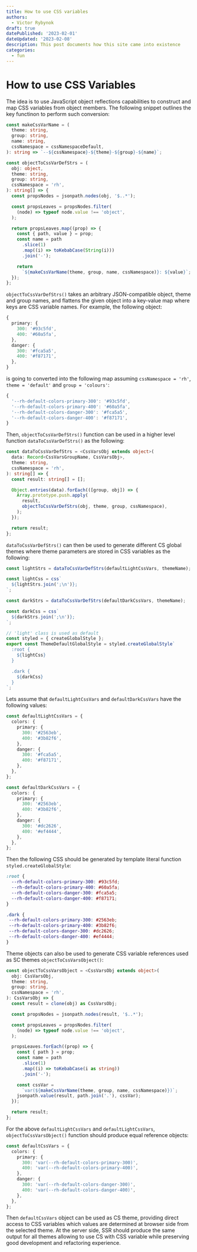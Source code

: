 ```yaml
---
title: How to use CSS variables
authors:
  - Victor Rybynok
draft: true
datePublished: '2023-02-01'
dateUpdated: '2023-02-08'
description: This post documents how this site came into existence
categories:
  - fun
---
```


# How to use CSS Variables

The idea is to use JavaScript object reflections capabilities to construct and
map CSS variables from object members. The following snippet outlines the key
functinon to perform such conversion:

```ts
const makeCssVarName = (
  theme: string,
  group: string,
  name: string,
  cssNamespace = cssNamespaceDefault,
): string => `--${cssNamespace}-${theme}-${group}-${name}`;

const objectToCssVarDefStrs = (
  obj: object,
  theme: string,
  group: string,
  cssNamespace = 'rh',
): string[] => {
  const propsNodes = jsonpath.nodes(obj, '$..*');

  const propsLeaves = propsNodes.filter(
    (node) => typeof node.value !== 'object',
  );

  return propsLeaves.map((prop) => {
    const { path, value } = prop;
    const name = path
      .slice(1)
      .map((i) => toKebabCase(String(i)))
      .join('-');

    return
      `${makeCssVarName(theme, group, name, cssNamespace)}: ${value}`;
  });
};
```

`objectToCssVarDefStrs()` takes an arbitrary JSON-compatible object, theme and
group names, and flattens the given object into a key-value map where
keys are CSS variable names. For example, the following object:

```ts
{
  primary: {
    300: '#93c5fd',
    400: '#60a5fa',
  },
  danger: {
    300: '#fca5a5',
    400: '#f87171',
  },
}
```

is going to converted into the following map assuming `cssNamespace = 'rh'`,
`theme = 'default'` and `group = 'colours'`:

```ts
{
  '--rh-default-colors-primary-300': '#93c5fd',
  '--rh-default-colors-primary-400': '#60a5fa',
  '--rh-default-colors-danger-300': '#fca5a5',
  '--rh-default-colors-danger-400': '#f87171',
}
```

Then, `objectToCssVarDefStrs()` function can be used in a higher level
function `dataToCssVarDefStrs()` as the following:


```ts
const dataToCssVarDefStrs = <CssVarsObj extends object>(
  data: Record<CssVarsGroupName, CssVarsObj>,
  theme: string,
  cssNamespace = 'rh',
): string[] => {
  const result: string[] = [];

  Object.entries(data).forEach(([group, obj]) => {
    Array.prototype.push.apply(
      result,
      objectToCssVarDefStrs(obj, theme, group, cssNamespace),
    );
  });

  return result;
};
```

`dataToCssVarDefStrs()` can then be used to generate different CS global themes
where theme parameters are stored in CSS variables as the following:

```ts
const lightStrs = dataToCssVarDefStrs(defaultLightCssVars, themeName);

const lightCss = css`
  ${lightStrs.join(';\n')};
`;

const darkStrs = dataToCssVarDefStrs(defaultDarkCssVars, themeName);

const darkCss = css`
  ${darkStrs.join(';\n')};
`;

// 'light' class is used as default
const styled = { createGlobalStyle };
export const ThemeDefaultGlobalStyle = styled.createGlobalStyle`
  :root {
    ${lightCss}
  }

  .dark {
    ${darkCss}
  }
`;
```

Lets assume that `defaultLightCssVars` and `defaultDarkCssVars` have the
following values:

```ts
const defaultLightCssVars = {
  colors: {
    primary: {
      300: '#2563eb',
      400: '#3b82f6',
    },
    danger: {
      300: '#fca5a5',
      400: '#f87171',
    }, 
  },
};

const defaultDarkCssVars = {
  colors: {
    primary: {
      300: '#2563eb',
      400: '#3b82f6',
    },
    danger: {
      300: '#dc2626',
      400: '#ef4444',
    }, 
  },
};
```

Then the following CSS should be generated by template literal function
`styled.createGlobalStyle`:

```css
:root {
  --rh-default-colors-primary-300: #93c5fd;
  --rh-default-colors-primary-400: #60a5fa;
  --rh-default-colors-danger-300: #fca5a5;
  --rh-default-colors-danger-400: #f87171;
}

.dark {
 --rh-default-colors-primary-300: #2563eb;
 --rh-default-colors-primary-400: #3b82f6;
 --rh-default-colors-danger-300: #dc2626;
 --rh-default-colors-danger-400: #ef4444;
}
```

Theme objects can also be used to generate CSS variable references used as SC
themes `objectToCssVarsObject()`:

```ts
const objectToCssVarsObject = <CssVarsObj extends object>(
  obj: CssVarsObj,
  theme: string,
  group: string,
  cssNamespace = 'rh',
): CssVarsObj => {
  const result = clone(obj) as CssVarsObj;

  const propsNodes = jsonpath.nodes(result, '$..*');

  const propsLeaves = propsNodes.filter(
    (node) => typeof node.value !== 'object',
  );

  propsLeaves.forEach((prop) => {
    const { path } = prop;
    const name = path
      .slice(1)
      .map((i) => toKebabCase(i as string))
      .join('-');

    const cssVar = 
      `var(${makeCssVarName(theme, group, name, cssNamespace)})`;
    jsonpath.value(result, path.join('.'), cssVar);
  });

  return result;
};
```

For the above `defaultLightCssVars` and `defaultLightCssVars`,
`objectToCssVarsObject()` function should produce equal reference objects:

```ts
const defaultCssVars = {
  colors: {
    primary: {
      300: 'var(--rh-default-colors-primary-300)',
      400: 'var(--rh-default-colors-primary-400)',
    },
    danger: {
      300: 'var(--rh-default-colors-danger-300)',
      400: 'var(--rh-default-colors-danger-400)',
    }, 
  },
};
```

Then `defaultCssVars` object can be used as CS theme, providing direct access
to CSS variables which values are determined at browser side from the selected
theme. At the server side, SSR should produce the same output for all themes
allowing to use CS with CSS variable while preserving good development and
refactoring experience.
